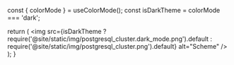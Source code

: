 
  const { colorMode } = useColorMode();
  const isDarkTheme = colorMode === 'dark';

  return (
    <img
      src={isDarkTheme ? require('@site/static/img/postgresql_cluster.dark_mode.png').default : require('@site/static/img/postgresql_cluster.png').default}
      alt="Scheme"
    />
  );
}
